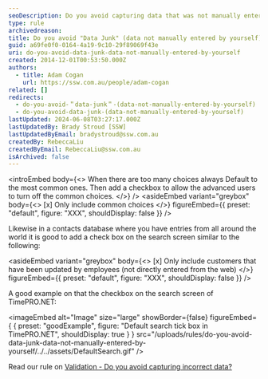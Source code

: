 ```yaml
---
seoDescription: Do you avoid capturing data that was not manually entered by yourself?
type: rule
archivedreason:
title: Do you avoid "Data Junk" (data not manually entered by yourself)?
guid: a69fe0f0-0164-4a19-9c10-29f89069f43e
uri: do-you-avoid-data-junk-data-not-manually-entered-by-yourself
created: 2014-12-01T00:53:50.000Z
authors:
  - title: Adam Cogan
    url: https://ssw.com.au/people/adam-cogan
related: []
redirects:
  - do-you-avoid-＂data-junk＂-(data-not-manually-entered-by-yourself)
  - do-you-avoid-data-junk-(data-not-manually-entered-by-yourself)
lastUpdated: 2024-06-08T03:27:17.000Z
lastUpdatedBy: Brady Stroud [SSW]
lastUpdatedByEmail: bradystroud@ssw.com.au
createdBy: RebeccaLiu
createdByEmail: RebeccaLiu@ssw.com.au
isArchived: false
---
```


<introEmbed
  body={<>
When there are too many choices always Default to the most common ones. Then add a checkbox to allow the advanced users to turn off the common choices.
  </>}
/>
<asideEmbed
  variant="greybox"
  body={<>
    [x] Only include common choices
  </>}
  figureEmbed={{
    preset: "default",
    figure: "XXX",
    shouldDisplay: false
  }}
/>

Likewise in a contacts database where you have entries from all around the world it is good to add a check box on the search screen similar to the following:

<asideEmbed
  variant="greybox"
  body={<>
    [x] Only include customers that have been updated by employees (not directly entered from the web)
  </>}
  figureEmbed={{
    preset: "default",
    figure: "XXX",
    shouldDisplay: false
  }}
/>

A good example on that the checkbox on the search screen of TimePRO.NET:

<imageEmbed
  alt="Image"
  size="large"
  showBorder={false}
  figureEmbed={ {
    preset: "goodExample",
    figure: "Default search tick box in TimePRO.NET",
    shouldDisplay: true
  } }
  src="/uploads/rules/do-you-avoid-data-junk-data-not-manually-entered-by-yourself/../../assets/DefaultSearch.gif"
/>

Read our rule on [Validation - Do you avoid capturing incorrect data?](/validation-do-you-avoid-capturing-incorrect-data)
